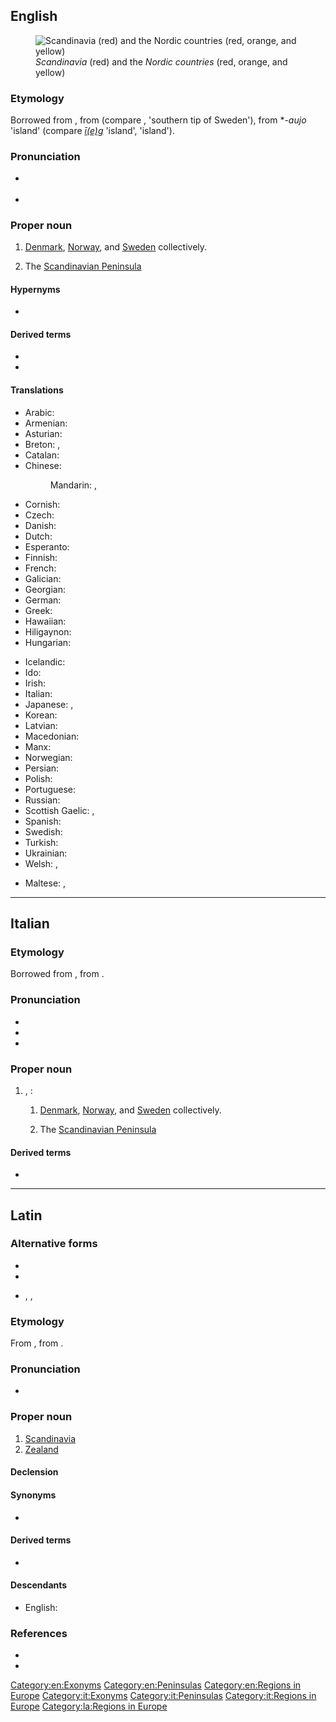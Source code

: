 ==English==
[[Image:Scandinavia location map definitions.PNG|thumb|right|''Scandinavia'' (red) and the ''Nordic countries'' (red, orange, and yellow)]]

===Etymology===
Borrowed from {{bor|en|la|Scandināvia}}, from {{etyl|gem-pro|en}} {{m|gem-pro|*Skaþinawjō||Scadia island}} (compare {{cog|ang|Scedenig}}, {{cog|non|Skáney}} 'southern tip of Sweden'), from *-''aujo'' 'island' (compare {{etyl|ang|-}} ''[[ieg#Old_English|ī(e)g]]'' 'island', {{cog|non|ey}} 'island').

===Pronunciation===
* {{a|US}} {{IPA|/skændɪˈneɪvi.ə/|lang=en}}
* {{rhymes|eɪviə|lang=en}}

===Proper noun===
{{en-proper noun}}

# [[Denmark]], [[Norway]], and [[Sweden]] collectively.
# {{lb|en|geographic}} The [[Scandinavian Peninsula]]

====Hypernyms====
* {{sense|group of countries}} {{l|en|Nordic countries}}

====Derived terms====
* {{l|en|Scandinavian}}
* {{l|en|Scandinavism}}

====Translations====
{{trans-top|Denmark, Norway, and Sweden}}
* Arabic: {{t|ar|إِسْكَنْدِينَافِيَا|f}}
* Armenian: {{t|hy|Սկանդինավիա|sc=Armn}}
* Asturian: {{t|ast|Escandinavia|f}}
* Breton: {{t|br|Skandinavia}}, {{t|br|Lec’hlenn}}
* Catalan: {{t|ca|Escandinàvia|f}}
* Chinese:
*: Mandarin: {{t+|cmn|斯堪的納維亞|sc=Hani}}, {{t+|cmn|斯堪的纳维亚|tr=Sīkāndìnàwéiyà|sc=Hani}}
* Cornish: {{t|kw|Skandinavi}}
* Czech: {{t+|cs|Skandinávie|f}}
* Danish: {{t|da|Skandinavien}}
* Dutch: {{t+|nl|Scandinavië}}
* Esperanto: {{t|eo|Skandinavio}}
* Finnish: {{t+|fi|Skandinavia}}
* French: {{t+|fr|Scandinavie|f}}
* Galician: {{t|gl|Escandinavia|f}}
* Georgian: {{t|ka|სკანდინავია|sc=Geor}}
* German: {{t+|de|Skandinavien|n}}
* Greek: {{t+|el|Σκανδιναβία|f}}
* Hawaiian: {{t|haw|Sekanedinawia}}
* Hiligaynon: {{t|hil|Eskandinabya}}
* Hungarian: {{t+|hu|Skandinávia}}
{{trans-mid}}
* Icelandic: {{t+|is|Skandinavía|f}}
* Ido: {{t+|io|Skandinavia}}
* Irish: {{t|ga|Críoch Lochlann|f}}
* Italian: {{t+|it|Scandinavia}}
* Japanese: {{t|ja|スカンディナヴィア|tr=Sukandinavia|sc=Jpan}}, {{t|ja|スカンジナビア|tr=Sukanjinabia|sc=Jpan}}
* Korean: {{t+|ko|스칸디나비아|tr=Seukandinabia}}
* Latvian: {{t|lv|Skandināvija|f}}
* Macedonian: {{t|mk|Скандинавија|f|tr=Skandinávija|sc=Cyrl}}
* Manx: {{t|gv|Loghlin|f}}
* Norwegian: {{t|no|Skandinavia}}
* Persian: {{t+|fa|اسکاندیناوی|tr=eskândinâvi}}
* Polish: {{t+|pl|Skandynawia}}
* Portuguese: {{t+|pt|Escandinávia|f}}
* Russian: {{t+|ru|Скандина́вия|f}}
* Scottish Gaelic: {{t|gd|Lochlann|m|f}}, {{t|gd|Scànnanàibhia}}
* Spanish: {{t+|es|Escandinavia|f}}
* Swedish: {{t+|sv|Skandinavien}}
* Turkish: {{t|tr|İskandinavya}}
* Ukrainian: {{t|uk|Скандина́вія|f|sc=Cyrl}}
* Welsh: {{t|cy|Llychlyn|f}}, {{t|cy|Sgandinafia|f}}
{{trans-bottom}}

{{trans-see|Scandinavian Peninsula}}

{{checktrans-top}}
* Maltese: {{t-check|mt|Skandinavja|f}}, {{t-check|mt|L-Iskandinavja|f}}
{{trans-mid}}
{{trans-bottom}}

[[Category:en:Exonyms]]
[[Category:en:Peninsulas]]
[[Category:en:Regions in Europe]]

----

==Italian==

===Etymology===
Borrowed from {{bor|it|la|Scandināvia}}, from {{etyl|gem-pro|it}} {{m|gem-pro|*Skaþinawjō||Scadia island}}.

===Pronunciation===
* {{IPA|/skan.diˈna.vja/|[s̪kän̪d̪iˈn̺äːvjä]|lang=it}}
* {{rhymes|avja|lang=it}}
* {{hyph|Scan|di|nà|via|lang=it}}

===Proper noun===
{{it-proper noun|f}}

# {{l|en|Scandinavia}}, {{n-g|specifically}}:
## {{lb|it|political|cultural|linguistic|etc.}} [[Denmark]], [[Norway]], and [[Sweden]] collectively.
## {{lb|it|geographic}} The [[Scandinavian Peninsula]]

====Derived terms====
* {{l|it|scandinavo}}

[[Category:it:Exonyms]]
[[Category:it:Peninsulas]]
[[Category:it:Regions in Europe]]

----

==Latin==
{{wikipedia|lang=la}}

===Alternative forms===
* {{l|la|Scadināvia}}
* {{l|la|Scatināvia}}
* {{l|la|Scandināuia}}, {{l|la|Scatināuia}}, {{l|la|Scadināuia}} {{qual|orthographic variants}}

===Etymology===
From {{der|la|gem-pro|*Skaþinawjō||Scadia island}}, from {{m|gem-pro|*awjō||island}}.

===Pronunciation===
* {{la-IPA|Scandināvia}}

===Proper noun===
{{la-proper noun|Scandināvia|Scandināviae|f|first}}

# [[#English|Scandinavia]]
# [[Zealand]]

====Declension====
{{la-decl-1st|loc=1|num=sg|Scandināvi}}

====Synonyms====
* {{l|la|Scandia}}

====Derived terms====
* {{l|la|scandināvicus}}

====Descendants====
* English: {{l|en|Scandinavia}}

===References===
* {{R:L&S}}
* {{R:Gaffiot}}

[[Category:la:Regions in Europe]]
